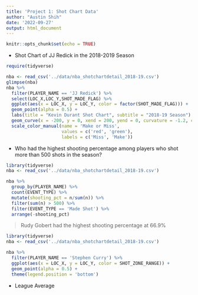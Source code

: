 ```yaml
---
title: 'Project 1: Shot Chart Data'
author: "Austin Shih"
date: '2022-09-27'
output: html_document
---
```


```r
knitr::opts_chunk$set(echo = TRUE)
```

- Shot Chart of JJ Redick in the 2018-2019 Season 
```r
require(tidyverse)

nba <- read_csv('../data/nba_shotchartdetail_2018-19.csv')
glimpse(nba)
nba %>% 
  filter(PLAYER_NAME == 'JJ Redick') %>%
  select(LOC_X,LOC_Y,SHOT_MADE_FLAG) %>%
  ggplot(aes(x = LOC_X, y = LOC_Y, color = factor(SHOT_MADE_FLAG))) + 
  geom_point(alpha = 0.5) + 
  labs(title = "Kevin Durant Shot Chart", subtitle = "2018-19 Season") + 
  geom_curve(x = -200, y = 0, xend = 200, yend = 0, curvature = -1.2, color = 'black') +
  scale_color_manual(name = 'Make or Miss', 
                     values = c('red', 'green'), 
                     labels = c('Miss', 'Make'))
```

- Who had the highest shooting percentage among players who shot more than 500 shots in the season? 
```r
library(tidyverse)
nba <- read_csv('../data/nba_shotchartdetail_2018-19.csv')

nba %>%
  group_by(PLAYER_NAME) %>%
  count(EVENT_TYPE) %>%
  mutate(shooting_pct = n/sum(n)) %>%
  filter(sum(n) > 500) %>%
  filter(EVENT_TYPE == 'Made Shot') %>%
  arrange(-shooting_pct) 
```
> Rudy Gobert had the highest shooting percentage at 66.9% 

```r
library(tidyverse)
nba <- read_csv('../data/nba_shotchartdetail_2018-19.csv')

nba %>%
  filter(PLAYER_NAME == 'Stephen Curry') %>%
  ggplot(aes(x = LOC_X, y = LOC_Y, color = SHOT_ZONE_RANGE)) + 
  geom_point(alpha = 0.5) + 
  theme(legend.position = 'bottom') 
```

- League Average 